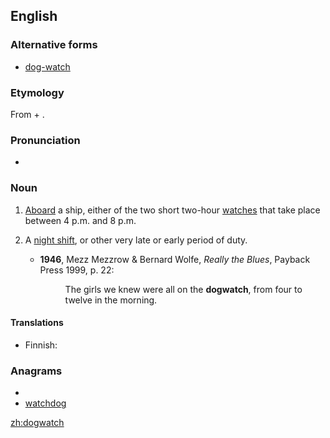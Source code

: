 ==English==
{{wikipedia}}

===Alternative forms===
* [[dog-watch]]

===Etymology===
From {{term|dog}} + {{term|watch}}.

===Pronunciation===
* {{IPA|/ˈdɒɡwɒtʃ/}}

===Noun===
{{en-noun|dogwatches}}

# {{nautical}} [[aboard|Aboard]] a ship, either of the two short two-hour [[watches]] that take place between 4 p.m. and 8 p.m.
# {{context|by extension}} A [[night shift]], or other very late or early period of duty.
#* '''1946''', Mezz Mezzrow & Bernard Wolfe, ''Really the Blues'', Payback Press 1999, p. 22:
#*: The girls we knew were all on the '''dogwatch''', from four to twelve in the morning.

====Translations====
{{trans-top|nautical: short watch}}
* Finnish: {{t-|fi|koiravahti}}
{{trans-mid}}
{{trans-bottom}}

===Anagrams===
* {{alphagram|acdghotw}}
* [[watchdog#English|watchdog]]

[[zh:dogwatch]]